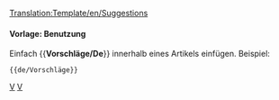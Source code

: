 <noinclude>[[Translation:Template/en/Suggestions]]</noinclude>
{{de/Ambox| Typ   = Inhalt
| Text  = <strong>Vorschläge für Features</strong><br>Wenn du Vorschläge für neue Features hast, poste sie [[http://www.tt-forums.net/viewforum.php?f=32 hier]], wo Entwickler und andere Spieler ihre Meinungen zu deiner Idee posten können. Bitte nur [[en/Archive/Community/Requested features|hier]] posten wenn du einen Thread im Forum gestartet hast, und erstelle nicht eine weitere Seite es sei denn sie ist auf deiner User-Seite.
}}<includeonly>{{{1|}}}</includeonly><noinclude>

====Vorlage: Benutzung====
Einfach <nowiki>{{</nowiki>'''Vorschläge/De'''<nowiki>}}</nowiki> innerhalb eines Artikels einfügen. Beispiel:
<pre>{{de/Vorschläge}}</pre>

[[Category:de/Vorschläge|V]][[Category:de/Message-Boxen|V]]</noinclude>